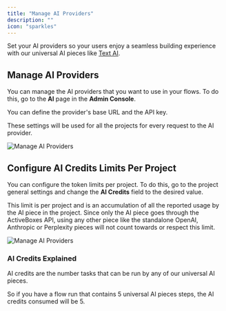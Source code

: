 ```yaml
---
title: "Manage AI Providers"
description: ""
icon: "sparkles"
---
```


Set your AI providers so your users enjoy a seamless building experience with our universal AI pieces like [Text AI](https://www.activeboxes.org/pieces/text-ai).

## Manage AI Providers

You can manage the AI providers that you want to use in your flows. To do this, go to the **AI** page in the **Admin Console**.

You can define the provider's base URL and the API key. 

These settings will be used for all the projects for every request to the AI provider.

![Manage AI Providers](/resources/screenshots/configure-ai-provider.png)

## Configure AI Credits Limits Per Project

You can configure the token limits per project. To do this, go to the project general settings and change the **AI Credits** field to the desired value.

<Note>
  This limit is per project and is an accumulation of all the reported usage by the AI piece in the project.
  Since only the AI piece goes through the ActiveBoxes API,
  using any other piece like the standalone OpenAI, Anthropic or Perplexity pieces will not count towards or respect this limit.
</Note>

![Manage AI Providers](/resources/screenshots/ai-credits-limit.png)

### AI Credits Explained

AI credits are the number tasks that can be run by any of our universal AI pieces.

So if you have a flow run that contains 5 universal AI pieces steps, the AI credits consumed will be 5.
